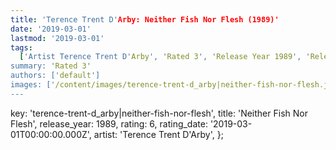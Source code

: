 ```yaml
---
title: 'Terence Trent D'Arby: Neither Fish Nor Flesh (1989)'
date: '2019-03-01'
lastmod: '2019-03-01'
tags:
  ['Artist Terence Trent D'Arby', 'Rated 3', 'Release Year 1989', 'Release Decade 1980']
summary: 'Rated 3'
authors: ['default']
images: ['/content/images/terence-trent-d_arby|neither-fish-nor-flesh.jpg']
---
```


  key: 'terence-trent-d_arby|neither-fish-nor-flesh',
  title: 'Neither Fish Nor Flesh',
  release_year: 1989,
  rating: 6,
  rating_date: '2019-03-01T00:00:00.000Z',
  artist: 'Terence Trent D'Arby',
};

<MusicRating data={data} />
